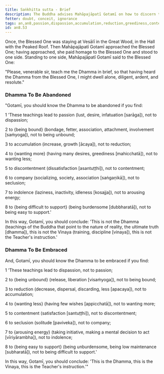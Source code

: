 ```yaml
---
title: Saṅkhitta sutta - Brief
description: The Buddha advises Mahāpajāpatī Gotamī on how to discern the teachings to be abandoned and the teachings to be embraced by observing for eight qualities.
fetter: doubt, conceit, ignorance
tags: an,an8,passion,dispassion,accumulation,reduction,greediness,contentment,company,seclusion,indolence,energy,effort,arousal,enthusiasm,support,abandonment,embracement
id: an8.53
---
```


Once, the Blessed One was staying at Vesālī in the Great Wood, in the Hall with the Peaked Roof. Then Mahāpajāpatī Gotamī approached the Blessed One; having approached, she paid homage to the Blessed One and stood to one side. Standing to one side, Mahāpajāpatī Gotamī said to the Blessed One:

"Please, venerable sir, teach me the Dhamma in brief, so that having heard the Dhamma from the Blessed One, I might dwell alone, diligent, ardent, and resolute."

### Dhamma To Be Abandoned

"Gotamī, you should know the Dhamma to be abandoned if you find:

1 'These teachings lead to passion (lust, desire, infatuation [sarāga]), not to dispassion;

2 to \{being bound} (bondage, fetter, association, attachment, involvement [saṁyoga]), not to being unbound;

3 to accumulation (increase, growth [ācaya]), not to reduction;

4 to \{wanting more} (having many desires, greediness [mahicchatā]), not to wanting less;

5 to discontentment (dissatisfaction [asantuṭṭhi]), not to contentment;

6 to company (socializing, society, association [saṅgaṇikā]), not to seclusion;

7 to indolence (laziness, inactivity, idleness [kosajja]), not to arousing energy;

8 to \{being difficult to support} (being burdensome [dubbharatā]), not to being easy to support.'

In this way, Gotamī, you should conclude: 'This is not the Dhamma (teachings of the Buddha that point to the nature of reality, the ultimate truth [dhamma]), this is not the Vinaya (training, discipline [vinaya]), this is not the Teacher's instruction.'

### Dhamma To Be Embraced

And, Gotamī, you should know the Dhamma to be embraced if you find:

1 'These teachings lead to dispassion, not to passion;

2 to \{being unbound} (release, liberation [visaṁyoga]), not to being bound;

3 to reduction (decrease, dispersal, discarding, less [apacaya]), not to accumulation;

4 to \{wanting less} (having few wishes [appicchatā]), not to wanting more;

5 to contentment (satisfaction [santuṭṭhi]), not to discontentment;

6 to seclusion (solitude [paviveka]), not to company;

7 to \{arousing energy} (taking initiative, making a mental decision to act [vīriyārambha]), not to indolence;

8 to \{being easy to support} (being unburdensome, being low maintenance [subharatā]), not to being difficult to support.'

In this way, Gotamī, you should conclude: 'This is the Dhamma, this is the Vinaya, this is the Teacher's instruction.'"